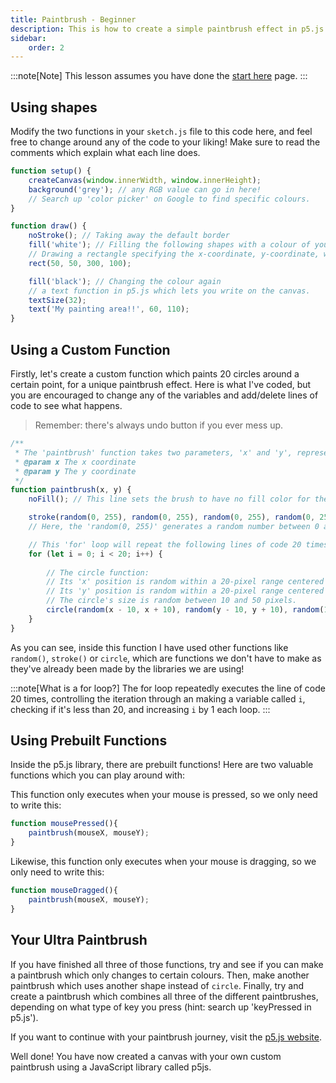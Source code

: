 ```yaml
---
title: Paintbrush - Beginner
description: This is how to create a simple paintbrush effect in p5.js.
sidebar:
    order: 2
---
```



:::note[Note]
This lesson assumes you have done the [start here](/guides/javascript/creative-coding/start-here/) page.
:::

## Using shapes

Modify the two functions in your `sketch.js` file to this code here, and feel free to change around any of the code to your liking! Make sure to read the comments which explain what each line does.

```js
function setup() {
    createCanvas(window.innerWidth, window.innerHeight);
    background('grey'); // any RGB value can go in here!
    // Search up 'color picker' on Google to find specific colours.
}

function draw() {
    noStroke(); // Taking away the default border
    fill('white'); // Filling the following shapes with a colour of your choice
    // Drawing a rectangle specifying the x-coordinate, y-coordinate, width and height
    rect(50, 50, 300, 100);

    fill('black'); // Changing the colour again
    // a text function in p5.js which lets you write on the canvas.
    textSize(32);
    text('My painting area!!', 60, 110);
}
```

## Using a Custom Function

Firstly, let's create a custom function which paints 20 circles around a certain point, for a unique paintbrush effect.
Here is what I've coded, but you are encouraged to change any of the variables and add/delete lines of code to see what happens.

> Remember: there's always undo button if you ever mess up.

```js
/**
 * The 'paintbrush' function takes two parameters, 'x' and 'y', representing the center of the brush.
 * @param x The x coordinate
 * @param y The y coordinate
 */
function paintbrush(x, y) {
    noFill(); // This line sets the brush to have no fill color for the shapes.

    stroke(random(0, 255), random(0, 255), random(0, 255), random(0, 255));
    // Here, the 'random(0, 255)' generates a random number between 0 and 255 for each component (R, G, B, A) of the color.

    // This 'for' loop will repeat the following lines of code 20 times.
    for (let i = 0; i < 20; i++) {
        
        // The circle function:
        // Its 'x' position is random within a 20-pixel range centered on 'x'.
        // Its 'y' position is random within a 20-pixel range centered on 'y'.
        // The circle's size is random between 10 and 50 pixels.
        circle(random(x - 10, x + 10), random(y - 10, y + 10), random(10, 50));
    }
}
```

As you can see, inside this function I have used other functions like `random()`, `stroke()` or `circle`, which are functions we don't have to make as they've already been made by the libraries we are using!

:::note[What is a for loop?]
The for loop repeatedly executes the line of code 20 times, controlling the iteration through an making a variable called `i`, checking if it's less than 20, and increasing `i` by 1 each loop.
:::

## Using Prebuilt Functions
Inside the p5.js library, there are prebuilt functions! Here are two valuable functions which you can play around with:

<Tabs>
<TabItem label="mousePressed">

This function only executes when your mouse is pressed, so we only need to write this:
```js
function mousePressed(){
    paintbrush(mouseX, mouseY);
}
```

</TabItem>
<TabItem label="mouseDragged">

Likewise, this function only executes when your mouse is dragging, so we only need to write this:
```js
function mouseDragged(){
    paintbrush(mouseX, mouseY);
}
```
</TabItem>
</Tabs>

## Your Ultra Paintbrush

If you have finished all three of those functions, try and see if you can make a paintbrush which only changes to certain colours. Then, make another paintbrush which uses another shape instead of `circle`. 
Finally, try and create a paintbrush which combines all three of the different paintbrushes, depending on what type of key you press (hint: search up 'keyPressed in p5.js').

If you want to continue with your paintbrush journey, visit the [p5.js website](https://p5js.org/reference/#/p5/).

Well done! You have now created a canvas with your own custom paintbrush using a JavaScript library called p5js.